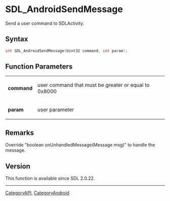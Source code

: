 = SDL_AndroidSendMessage =

Send a user command to SDLActivity.

== Syntax ==

<syntaxhighlight lang='c'>
int SDL_AndroidSendMessage(Uint32 command, int param);
</syntaxhighlight>

== Function Parameters ==

{|
|'''command'''
|user command that must be greater or equal to 0x8000
|-
|'''param'''
|user parameter
|}

== Remarks ==

Override "boolean onUnhandledMessage(Message msg)" to handle the message.

== Version ==

This function is available since SDL 2.0.22.

----
[[CategoryAPI]], [[CategoryAndroid]]


